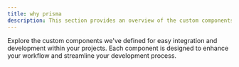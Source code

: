 ```yaml
---
title: why prisma
description: This section provides an overview of the custom components available in AriaDocs.
---
```


Explore the custom components we've defined for easy integration and development within your projects. Each component is designed to enhance your workflow and streamline your development process.
